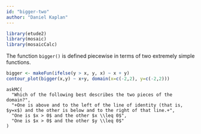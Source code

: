 ```yaml
---
id: "bigger-two"
author: "Daniel Kaplan"
---
```


```r
library(etude2)
library(mosaic)
library(mosaicCalc)
```


The function `bigger()` is defined piecewise in terms of two extremely simple functions.


```r
bigger <- makeFun(ifelse(y > x, y, x) ~ x + y)
contour_plot(bigger(x,y) ~ x+y, domain(x=c(-2,2), y=c(-2,2)))
```

```bg2-1
askMC(
  "Which of the following best describes the two pieces of the domain?",
  "+One is above and to the left of the line of identity (that is, $y=x$) and the other is below and to the right of that line.+",
  "One is $x > 0$ and the other $x \\leq 0$",
  "One is $x > 0$ and the other $y \\leq 0$"
)
```
